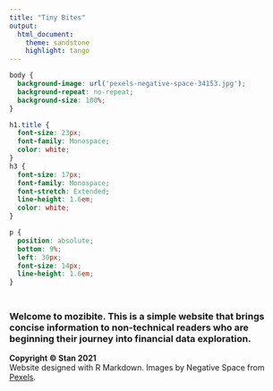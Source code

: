 ```yaml
---
title: "Tiny Bites"
output:
  html_document:
    theme: sandstone
    highlight: tango
---
```


<!--Make Github private after uploading  -->

```css

body {
  background-image: url('pexels-negative-space-34153.jpg');
  background-repeat: no-repeat;
  background-size: 100%;
}

h1.title {
  font-size: 23px;
  font-family: Monospace;
  color: white;
}
h3 {
  font-size: 17px;
  font-family: Monospace;
  font-stretch: Extended;
  line-height: 1.6em;
  color: white;
}

p {
  position: absolute;
  bottom: 9%;
  left: 30px;
  font-size: 14px;
  line-height: 1.6em;
}

```

### <br> Welcome to mozibite. This is a simple website that brings concise information to non-technical readers who are beginning their journey into financial data exploration.

**Copyright © Stan 2021**  
Website designed with R Markdown. Images by Negative Space from [Pexels](www.pexels.com).